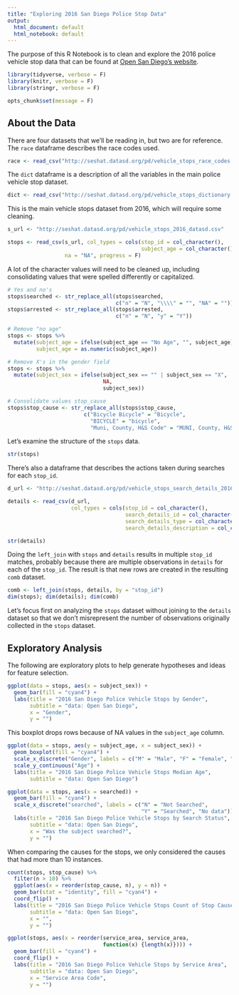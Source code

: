 ```yaml
---
title: "Exploring 2016 San Diego Police Stop Data"
output:
  html_document: default
  html_notebook: default
---
```


The purpose of this R Notebook is to clean and explore the 2016 police vehicle stop data that can be found at [Open San Diego's website](https://data.sandiego.gov/datasets/police-vehicle-stops/). 

```r
library(tidyverse, verbose = F)
library(knitr, verbose = F)
library(stringr, verbose = F)
```

```r
opts_chunk$set(message = F)
```

## About the Data 

There are four datasets that we'll be reading in, but two are for reference. The `race` dataframe describes the race codes used. 

```r
race <- read_csv("http://seshat.datasd.org/pd/vehicle_stops_race_codes.csv")
```

The `dict` dataframe is a description of all the variables in the main police vehicle stop dataset. 

```r
dict <- read_csv("http://seshat.datasd.org/pd/vehicle_stops_dictionary.csv")
```
 
This is the main vehicle stops dataset from 2016, which will require some cleaning. 

```r
s_url <- "http://seshat.datasd.org/pd/vehicle_stops_2016_datasd.csv"

stops <- read_csv(s_url, col_types = cols(stop_id = col_character(),
                                          subject_age = col_character()), 
                  na = "NA", progress = F)
```

A lot of the character values will need to be cleaned up, including consolidating values that were spelled differently or capitalized. 

```r
# Yes and no's
stops$searched <- str_replace_all(stops$searched, 
                                  c("n" = "N", "\\\\" = "", "NA" = ""))
stops$arrested <- str_replace_all(stops$arrested, 
                                  c("n" = "N", "y" = "Y"))

# Remove "no age"
stops <- stops %>% 
  mutate(subject_age = ifelse(subject_age == "No Age", "", subject_age), 
         subject_age = as.numeric(subject_age))

# Remove X's in the gender field
stops <- stops %>% 
  mutate(subject_sex = ifelse(subject_sex == "" | subject_sex == "X", 
                              NA, 
                              subject_sex))

# Consolidate values stop_cause 
stops$stop_cause <- str_replace_all(stops$stop_cause, 
                        c("Bicycle Bicycle" = "Bicycle", 
                          "BICYCLE" = "bicycle", 
                          "Muni, County, H&S Code" = "MUNI, County, H&S Code"))
```

Let's examine the structure of the `stops` data. 

```r
str(stops)
```

There's also a dataframe that describes the actions taken during searches for each `stop_id`. 

```r
d_url <- "http://seshat.datasd.org/pd/vehicle_stops_search_details_2016_datasd.csv"

details <- read_csv(d_url, 
                    col_types = cols(stop_id = col_character(), 
                                     search_details_id = col_character(),
                                     search_details_type = col_character(),
                                     search_details_description = col_character()))
```

```r
str(details)
```

Doing the `left_join` with `stops` and `details` results in multiple `stop_id` matches, probably because there are multiple observations in `details` for each of the `stop_id`. The result is that new rows are created in the resulting `comb` dataset.

```r
comb <- left_join(stops, details, by = "stop_id")
dim(stops); dim(details); dim(comb)
```

Let's focus first on analyzing the `stops` dataset without joining to the `details` dataset so that we don't misrepresent the number of observations originally collected in the `stops` dataset. 

## Exploratory Analysis

The following are exploratory plots to help generate hypotheses and ideas for feature selection. 

```r
ggplot(data = stops, aes(x = subject_sex)) + 
  geom_bar(fill = "cyan4") + 
  labs(title = "2016 San Diego Police Vehicle Stops by Gender", 
       subtitle = "data: Open San Diego", 
       x = "Gender", 
       y = "")
```

This boxplot drops rows because of NA values in the `subject_age` column. 

```r
ggplot(data = stops, aes(y = subject_age, x = subject_sex)) + 
  geom_boxplot(fill = "cyan4") + 
  scale_x_discrete("Gender", labels = c("M" = "Male", "F" = "Female", "NA")) +
  scale_y_continuous("Age") +
  labs(title = "2016 San Diego Police Vehicle Stops Median Age", 
       subtitle = "data: Open San Diego")
```

```r
ggplot(data = stops, aes(x = searched)) + 
  geom_bar(fill = "cyan4") + 
  scale_x_discrete("searched", labels = c("N" = "Not Searched", 
                                          "Y" = "Searched", "No data")) +
  labs(title = "2016 San Diego Police Vehicle Stops by Search Status", 
       subtitle = "data: Open San Diego", 
       x = "Was the subject searched?", 
       y = "")
```

When comparing the causes for the stops, we only considered the causes that had more than 10 instances. 

```r
count(stops, stop_cause) %>% 
  filter(n > 10) %>% 
  ggplot(aes(x = reorder(stop_cause, n), y = n)) + 
  geom_bar(stat = "identity", fill = "cyan4") +
  coord_flip() +
  labs(title = "2016 San Diego Police Vehicle Stops Count of Stop Cause",
       subtitle = "data: Open San Diego", 
       x = "", 
       y = "")
```

```r
ggplot(stops, aes(x = reorder(service_area, service_area, 
                              function(x) {length(x)}))) + 
  geom_bar(fill = "cyan4") +
  coord_flip() + 
  labs(title = "2016 San Diego Police Vehicle Stops by Service Area", 
       subtitle = "data: Open San Diego", 
       x = "Service Area Code", 
       y = "")
```